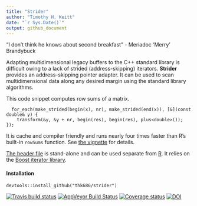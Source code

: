 ```yaml
---
title: "Strider"
author: "Timothy H. Keitt"
date: "`r Sys.Date()`"
output: github_document
---
```


"I don't think he knows about second breakfast" - Meriadoc 'Merry' Brandybuck

Adapting multidimensional legacy buffers to the C++ standard library is difficult owing to a lack of strided (address-skipping) iterators. **Strider** provides an address-skipping pointer adapter. It can be used to scan multidimensional data along any desired margin using the standard library algorithms.

This code snippet computes row sums of a matrix.

```Rcpp
  for_each(make_strided(begin(x), nr), make_strided(end(x)), [&](const double& y) {
    transform(&y, &y + nr, begin(res), begin(res), plus<double>()); });
```

It is cache and compiler friendly and runs nearly four times faster than R's built-in ```rowSums``` function. See [the vignette](https://thk686.github.io/strider/articles/strider.html) for details.

[The header file](https://github.com/thk686/strider/blob/master/inst/include/strider.h) is stand-alone and can be used separate from [R](https://www.r-project.org). It relies on the [Boost iterator library](https://www.boost.org/doc/libs/release/libs/iterator/).

#### Installation

```
devtools::install_github("thk686/strider")
```

 <!--- [![CRAN status](https://www.r-pkg.org/badges/version/strider)](https://cran.r-project.org/package=strider) --->
 
 [![Travis build status](https://travis-ci.org/thk686/strider.svg?branch=master)](https://travis-ci.org/thk686/strider) [![AppVeyor Build Status](https://ci.appveyor.com/api/projects/status/github/thk686/strider?branch=master&svg=true)](https://ci.appveyor.com/project/thk686/strider) [![Coverage status](https://codecov.io/gh/thk686/strider/branch/master/graph/badge.svg)](https://codecov.io/github/thk686/strider?branch=master) [![DOI](https://zenodo.org/badge/109467352.svg)](https://zenodo.org/badge/latestdoi/109467352)
 
 <!--- [![Depsy](http://depsy.org/api/package/cran/strider/badge.svg)](http://depsy.org/package/r/strider) --->